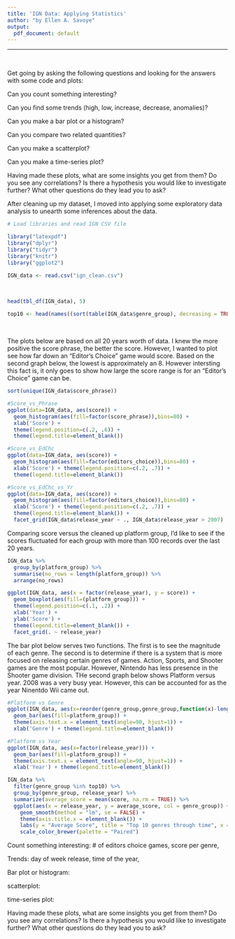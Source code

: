 ```yaml
---
title: 'IGN Data: Applying Statistics'
author: "by Ellen A. Savoye"
output:
  pdf_document: default
---
```

***
<br>



Get going by asking the following questions and looking for the answers with some code and plots:

Can you count something interesting?

Can you find some trends (high, low, increase, decrease, anomalies)?

Can you make a bar plot or a histogram?

Can you compare two related quantities?

Can you make a scatterplot?

Can you make a time-series plot?

Having made these plots, what are some insights you get from them? Do you see any correlations? Is there a hypothesis you would like to investigate further? What other questions do they lead you to ask?



After cleaning up my dataset, I moved into applying some exploratory data analysis to unearth some inferences about the data. 

```r
# Load libraries and read IGN CSV file

library("latexpdf")
library("dplyr")
library("tidyr")
library("knitr")
library("ggplot2")

IGN_data <- read.csv("ign_clean.csv")
```

<br>

```r
head(tbl_df(IGN_data), 5)

top10 <- head(names((sort(table(IGN_data$genre_group), decreasing = TRUE))), 10)
```

<br>

The plots below are based on all 20 years worth of data. I knew the more positive the score phrase, the better the score. However, I wanted to plot see how far down an "Editor's Choice" game would score. Based on the second graph below, the lowest is approximately an 8. However intersting this fact is, it only goes to show how large the score range is for an "Editor's Choice" game can be.
```r

sort(unique(IGN_data$score_phrase))

#Score_vs_Phrase 
ggplot(data=IGN_data, aes(score)) + 
  geom_histogram(aes(fill=factor(score_phrase)),bins=80) + 
  xlab('Score') + 
  theme(legend.position=c(.2, .6)) + 
  theme(legend.title=element_blank()) 

#Score_vs_EdChc 
ggplot(data=IGN_data, aes(score)) +
  geom_histogram(aes(fill=factor(editors_choice)),bins=80) + 
  xlab('Score') + theme(legend.position=c(.2, .7)) +
  theme(legend.title=element_blank()) 

#Score_vs_EdChc_vs_Yr 
ggplot(data=IGN_data, aes(score)) +
  geom_histogram(aes(fill=factor(editors_choice)),bins=80) + 
  xlab('Score') + theme(legend.position=c(.2, .7)) +
  theme(legend.title=element_blank()) +
  facet_grid(IGN_data$release_year ~ ., IGN_data$release_year > 2007)

```


Comparing score versus the cleaned up platform group, I'd like to see if the scores fluctuated for each group with more than 100 records over the last 20 years.
```r

IGN_data %>% 
  group_by(platform_group) %>%
  summarise(no_rows = length(platform_group)) %>% 
  arrange(no_rows)

ggplot(IGN_data, aes(x = factor(release_year), y = score)) + 
  geom_boxplot(aes(fill=(platform_group))) + 
  theme(legend.position=c(.1, .2)) + 
  xlab('Year') + 
  ylab('Score') + 
  theme(legend.title=element_blank()) +
  facet_grid(. ~ release_year)
```


The bar plot below serves two functions. The first is to see the magnitude of each genre. The second is to determine if there is a system that is more focused on releasing certain genres of games. Action, Sports, and Shooter games are the most popular. However, Nintendo has less presence in the Shooter game division. THe second graph below shows Platform versus year. 2008 was a very busy year. However, this can be accounted for as the year Ninentdo Wii came out.
```r
#Platform vs Genre
ggplot(IGN_data, aes(x=reorder(genre_group,genre_group,function(x)-length(x)))) + 
  geom_bar(aes(fill=platform_group)) + 
  theme(axis.text.x = element_text(angle=90, hjust=1)) + 
  xlab('Genre') + theme(legend.title=element_blank()) 

#Platform vs Year
ggplot(IGN_data, aes(x=factor(release_year))) + 
  geom_bar(aes(fill=platform_group)) + 
  theme(axis.text.x = element_text(angle=90, hjust=1)) + 
  xlab('Year') + theme(legend.title=element_blank())

```




```r

IGN_data %>% 
  filter(genre_group %in% top10) %>%
  group_by(genre_group, release_year) %>%
  summarize(average_score = mean(score, na.rm = TRUE)) %>%
  ggplot(aes(x = release_year, y = average_score, col = genre_group)) +
    geom_smooth(method = "lm", se = FALSE) +
    theme(axis.title.x = element_blank()) +
    labs(y = "Average Score", title = "Top 10 genres through time", x ="") +
    scale_color_brewer(palette = "Paired")

```

Count something interesting: # of editors choice games, score per genre, 

Trends: day of week release, time of the year,

Bar plot or histogram:

scatterplot:

time-series plot:

Having made these plots, what are some insights you get from them? Do you see any correlations? Is there a hypothesis you would like to investigate further? What other questions do they lead you to ask?

